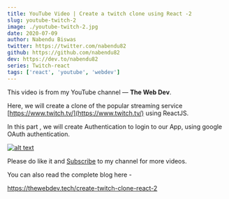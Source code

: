 ```yaml
---
title: YouTube Video | Create a twitch clone using React -2
slug: youtube-twitch-2
image: ./youtube-twitch-2.jpg
date: 2020-07-09
author: Nabendu Biswas
twitter: https://twitter.com/nabendu82
github: https://github.com/nabendu82
dev: https://dev.to/nabendu82
series: Twitch-react
tags: ['react', 'youtube', 'webdev']
---
```


This video is from my YouTube channel — **The Web Dev**. 

Here, we will create a clone of the popular streaming service [https://www.twitch.tv/](https://www.twitch.tv/) using ReactJS.

In this part , we will create Authentication to login to our App, using google OAuth authentication.

<div className={styles.image__small}>

[![alt text](https://res.cloudinary.com/dxkxvfo2o/image/upload/v1594181993/twitch_a07v0a.png)](https://youtu.be/aQz1gZ7efXQ "React Twitch -2")

</div>

Please do like it and [Subscribe](https://www.youtube.com/channel/UCRf7mazcufqZxd2pR3oQJuQ?sub_confirmation=1) to my channel for more videos.

You can also read the complete blog here -

https://thewebdev.tech/create-twitch-clone-react-2